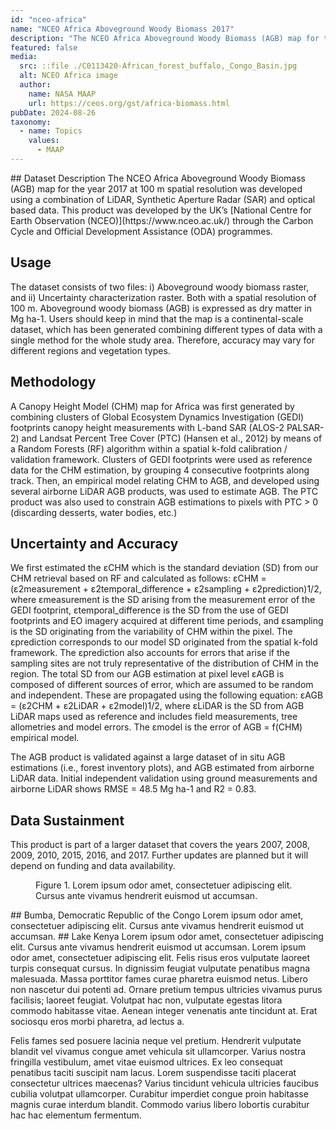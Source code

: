 ```yaml
---
id: "nceo-africa"
name: "NCEO Africa Aboveground Woody Biomass 2017"
description: "The NCEO Africa Aboveground Woody Biomass (AGB) map for the year 2017 at 100 m spatial resolution was developed using a combination of LiDAR, Synthetic Aperture Radar (SAR) and optical based data. This product was developed by the UK’s National Centre for Earth Observation (NCEO) through the Carbon Cycle and Official Development Assistance (ODA) programmes."
featured: false
media:
  src: ::file ./C0113420-African_forest_buffalo,_Congo_Basin.jpg
  alt: NCEO Africa image
  author:
    name: NASA MAAP
    url: https://ceos.org/gst/africa-biomass.html
pubDate: 2024-08-26
taxonomy:
  - name: Topics
    values:
      - MAAP
---
```


<Block>
  <Prose>
## Dataset Description
The NCEO Africa Aboveground Woody Biomass (AGB) map for the year 2017 at 100 m spatial resolution was developed using a combination of LiDAR, Synthetic Aperture Radar (SAR) and optical based data. This product was developed by the UK’s [National Centre for Earth Observation (NCEO)](https://www.nceo.ac.uk/) through the Carbon Cycle and Official Development Assistance (ODA) programmes.

## Usage
The dataset consists of two files: i) Aboveground woody biomass raster, and ii) Uncertainty characterization raster. Both with a spatial resolution of 100 m. Aboveground woody biomass (AGB) is expressed as dry matter in Mg ha-1. Users should keep in mind that the map is a continental-scale dataset, which has been generated combining different types of data with a single method for the whole study area. Therefore, accuracy may vary for different regions and vegetation types.

## Methodology
A Canopy Height Model (CHM) map for Africa was first generated by combining clusters of Global Ecosystem Dynamics Investigation (GEDI) footprints canopy height measurements with L-band SAR (ALOS-2 PALSAR-2) and Landsat Percent Tree Cover (PTC) (Hansen et al., 2012) by means of a Random Forests (RF) algorithm within a spatial k-fold calibration / validation framework. Clusters of GEDI footprints were used as reference data for the CHM estimation, by grouping 4 consecutive footprints along track. Then, an empirical model relating CHM to AGB, and developed using several airborne LiDAR AGB products, was used to estimate AGB. The PTC product was also used to constrain AGB estimations to pixels with PTC > 0 (discarding desserts, water bodies, etc.)

## Uncertainty and Accuracy
We first estimated the εCHM which is the standard deviation (SD) from our CHM retrieval based on RF and calculated as follows: εCHM = (ε2measurement + ε2temporal_difference + ε2sampling + ε2prediction)1/2, where εmeasurement is the SD arising from the measurement error of the GEDI footprint, εtemporal_difference is the SD from the use of GEDI footprints and EO imagery acquired at different time periods, and εsampling is the SD originating from the variability of CHM within the pixel. The εprediction corresponds to our model SD originated from the spatial k-fold framework. The εprediction also accounts for errors that arise if the sampling sites are not truly representative of the distribution of CHM in the region. The total SD from our AGB estimation at pixel level εAGB is composed of different sources of error, which are assumed to be random and independent. These are propagated using the following equation: εAGB = (ε2CHM + ε2LiDAR + ε2model)1/2, where εLiDAR is the SD from AGB LiDAR maps used as reference and includes field measurements, tree allometries and model errors. The εmodel is the error of AGB = f(CHM) empirical model.

The AGB product is validated against a large dataset of in situ AGB estimations (i.e., forest inventory plots), and AGB estimated from airborne LiDAR data. Initial independent validation using ground measurements and airborne LiDAR shows RMSE = 48.5 Mg ha-1 and R2 = 0.83.

## Data Sustainment
This product is part of a larger dataset that covers the years 2007, 2008, 2009, 2010, 2015, 2016, and 2017. Further updates are planned but it will depend on funding and data availability.

  </Prose>
</Block>

<Block type="wide">
  <Figure>
    <Map
      datasetId='nceo_africa_biomass'
      layerId='biomass'
      zoom={10}
      dateTime='2017-01-01'
      compareDateTime='2017-01-01'
    />
    <Caption>
      Figure 1. Lorem ipsum odor amet, consectetuer adipiscing elit. Cursus ante vivamus hendrerit euismod ut accumsan.
    </Caption>
  </Figure>
</Block>

<ScrollytellingBlock>
  <Chapter
    center={[21.0,2.0]}
    zoom={8}
    datasetId='nceo_africa_biomass'
    layerId='biomass'
    datetime='2017-01-01'
  >
    ## Bumba, Democratic Republic of the Congo
    Lorem ipsum odor amet, consectetuer adipiscing elit. Cursus ante vivamus hendrerit euismod ut accumsan.
  </Chapter>
  <Chapter
    center={[35.0,-0.5]}
    zoom={7}
    datasetId='nceo_africa_biomass'
    layerId='biomass'
    datetime='2017-01-01'
  >
    ## Lake Kenya
    Lorem ipsum odor amet, consectetuer adipiscing elit. Cursus ante vivamus hendrerit euismod ut accumsan.
  </Chapter>
</ScrollytellingBlock>

<Block>
  <Prose>
    Lorem ipsum odor amet, consectetuer adipiscing elit. Felis risus eros vulputate laoreet turpis consequat cursus. In dignissim feugiat vulputate penatibus magna malesuada. Massa porttitor fames curae pharetra euismod netus. Libero non nascetur dui potenti ad. Ornare pretium tempus ultricies vivamus purus facilisis; laoreet feugiat. Volutpat hac non, vulputate egestas litora commodo habitasse vitae. Aenean integer venenatis ante tincidunt at. Erat sociosqu eros morbi pharetra, ad lectus a.

Felis fames sed posuere lacinia neque vel pretium. Hendrerit vulputate blandit vel vivamus congue amet vehicula sit ullamcorper. Varius nostra fringilla vestibulum, amet vitae euismod ultrices. Ex leo consequat penatibus taciti suscipit nam lacus. Lorem suspendisse taciti placerat consectetur ultrices maecenas? Varius tincidunt vehicula ultricies faucibus cubilia volutpat ullamcorper. Curabitur imperdiet congue proin habitasse magnis curae interdum blandit. Commodo varius libero lobortis curabitur hac hac elementum fermentum.
  </Prose>
</Block>
